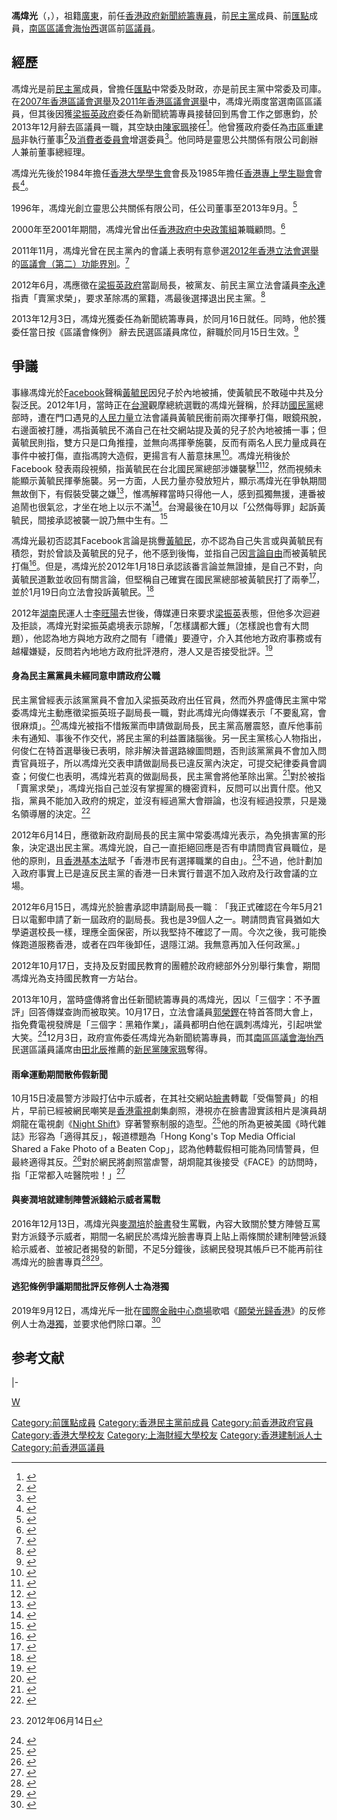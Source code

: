 {{not|馮偉光}}
{{Redirect2|-{金鐘仁}-|-{金钟仁（金鍾仁）}-|金钟仁}}
{{Infobox_officeholder
| name = 馮煒光
| native_name = Andrew Fung Wai-kwong
| image name = 
| width = 
| Sex = 男
| office        = [[南區區議會|南區區議會]]議員
| constituency  = [[海怡西|海怡西]]
| term_start    = 2008年1月1日
| term_end      = 2013年12月15日
| predecessor   = [[羅錦洪|羅錦洪]]
| successor     = [[陳家珮|陳家珮]]
| office1       = {{HKSAR}}[[香港特別行政區行政長官辦公室#新聞統籌專員|行政長官辦公室新聞統籌專員]]
| constituency1 = 
| term_start1   = 2013年12月16日
| term_end1     = 2017年6月30日
| predecessor1  = [[鄧惠鈞|鄧惠鈞]]
| successor1    = 
| date of birth  = {{birth date and age|1961|6|27}}
| place of birth = 
| nationality = {{CNHK}}
| party = {{NONP}}（2012年至今）
| otherparty = {{MPT}}（1983年－1994年）<br/>{{DPHK}}（1994年－2012年）
| place of death =
| spouse = 
| relatives =
| religion = 
| residence = 
| website = 
| educate = *[[聖瑪加利書院|聖瑪加利書院]]
*[[香港大學|香港大學]]社會科學學士（主修政治及工商管理）
*[[上海財經大學|上海財經大學]]工商管理碩士
*現為[[華中師範大學|華中師範大學]]歷史文化學院博士研究生<ref>{{cite web|url=http://paper.takungpao.com/html/2012-12/17/content_35_1.htm|title=華中師大來港辦博士班|date=2012-12-17|newspaper=大公報}}</ref>
| past =
}}
'''馮煒光'''（{{lang-en|Andrew Fung Wai-kwong}}，{{bd|1961年|6月27日}}），祖籍[[廣東|廣東]]，前任[[香港|香港]][[香港特別行政區行政長官辦公室#新聞統籌專員|政府新聞統籌專員]]，前[[民主黨_(香港)|民主黨]]成員、前[[匯點|匯點]]成員，[[南區區議會|南區區議會]][[海怡西|海怡西]]選區前[[區議員|區議員]]。

== 經歷 ==
馮煒光是前[[民主黨_(香港)|民主黨]]成員，曾擔任[[匯點|匯點]]中常委及財政，亦是前民主黨中常委及司庫。在[[2007年香港區議會選舉|2007年香港區議會選舉]]及[[2011年香港區議會選舉|2011年香港區議會選舉]]中，馮煒光兩度當選南區區議員，但其後因獲[[梁振英|梁振英]][[香港特別行政區政府|政府]]委任為新聞統籌專員接替回到馬會工作之鄧惠鈞，於2013年12月辭去區議員一職，其空缺由[[陳家珮|陳家珮]]接任<ref>{{cite news|url=http://rthk.hk/rthk/news/expressnews/20131203/news_20131203_55_967982.htm|title=馮煒光辭任區議員  準備出任新聞統籌專員|date=2013-12-03|work=香港電台}}</ref>。他曾獲政府委任為[[市區重建局|市區重建局]]非執行董事<ref>{{cite web|url=http://www.info.gov.hk/gia/general/201304/26/P201304260213.htm|title=政府委任市區重建局董事會主席和非執行董事}}</ref>及[[消費者委員會_(香港)|消費者委員會]]增選委員<ref>{{cite web|url=http://www.consumer.org.hk/website/ws_chi/profile/organization/office_structure.html|title=組織架構|work=消費者委員會}}</ref>。他同時是靈思公共關係有限公司創辦人兼前董事總經理。

馮煒光先後於1984年擔任[[香港大學學生會|香港大學學生會]]會長及1985年擔任[[香港專上學生聯會|香港專上學生聯會]]會長<ref>{{Cite web |url=http://www.hkuga.org/Event/EventDetail.aspx?cpid=20120801133934 |title=Hong Kong University Graduates Association |access-date=2013-12-03 |archive-url=https://web.archive.org/web/20131206190257/http://www.hkuga.org/Event/EventDetail.aspx?cpid=20120801133934 |archive-date=2013-12-06 |dead-url=yes }}</ref>。

1996年，馮煒光創立靈思公共關係有限公司，任公司董事至2013年9月。<ref>{{cite news|url=http://hk.apple.nextmedia.com/news/art/20131011/18459338|title=「淨身」入政府　辭任董事　註銷公司|date=2013-10-11|newspaper=蘋果日報}}</ref>

2000年至2001年期間，馮煒光曾出任[[香港政府|香港政府]][[中央政策組|中央政策組]]兼職顧問。<ref>{{Cite web |url=http://www.prconcept.com/htmls_tc/01_1_p_tream_tc.html |title=PR Concepts Co., Ltd. |access-date=2014-01-16 |archive-url=https://web.archive.org/web/20120617024710/http://www.prconcept.com/htmls_tc/01_1_p_tream_tc.html |archive-date=2012-06-17 |dead-url=yes }}</ref>

2011年11月，馮煒光曾在民主黨內的會議上表明有意參選[[2012年香港立法會選舉|2012年香港立法會選舉]]的[[區議會（第二）功能界別|區議會（第二）功能界別]]。<ref>{{cite news|url=http://hk.apple.nextmedia.com/news/art/20111129/15844805|title=馮煒光擬出選超級區議會|date=2011-11-29|newspaper=蘋果日報}}</ref>

2012年6月，馮應徵在[[梁振英政府|梁振英政府]]當副局長，被黨友、前民主黨立法會議員[[李永達|李永達]]指責「賣黨求榮」，要求革除馮的黨籍，馮最後選擇退出民主黨。<ref>{{cite news|url=http://news.sina.com.hk/news/2/1/1/2690740/1.html|title=李永達聯署 促革馮煒光黨籍}}{{dead link|date=2018年5月 |bot=InternetArchiveBot |fix-attempted=yes }}</ref>

2013年12月3日，馮煒光獲委任為新聞統籌專員，於同月16日就任。同時，他於獲委任當日按《區議會條例》 辭去民選區議員席位，辭職於同月15日生效。<ref>{{cite web|url=http://www.info.gov.hk/gia/general/201312/03/P201312030448.htm|title=委任新聞統籌專員|date=2013-12-03}}</ref>

==爭議==
事緣馮煒光於[[Facebook|Facebook]]聲稱[[黃毓民|黃毓民]]因兒子於內地被捕，使黃毓民不敢碰中共及分裂泛民。2012年1月，當時正在[[台灣|台灣]]觀摩總統選戰的馮煒光聲稱，於拜訪[[國民黨|國民黨]]總部時，遭在門口遇見的[[人民力量|人民力量]]立法會議員黃毓民衝前兩次揮拳打傷，眼鏡飛脫，右邊面被打腫，馮指黃毓民不滿自己在社交網站提及黃的兒子於內地被捕一事；但黃毓民則指，雙方只是口角推撞，並無向馮揮拳施襲，反而有兩名人民力量成員在事件中被打傷，直指馮誇大造假，更揚言有人蓄意抹黑<ref>{{cite news|url=http://news.sina.com.hk/news/2/1/1/2549102/1.html|title=馮煒光稱被黃毓民打傷|date=2012-01-14}}{{dead link|date=2018年5月 |bot=InternetArchiveBot |fix-attempted=yes }}</ref>。馮煒光稍後於 Facebook 發表兩段視頻，指黃毓民在台北國民黨總部涉嫌襲擊<ref>{{youtube|bFyy2ggid6Y|黃毓民在台北國民黨總部涉嫌襲擊他人 Part A}}</ref><ref>{{youtube|CMMX7lzvsyg|黃毓民在台北國民黨總部涉嫌襲擊他人 Part B}}</ref>，然而視頻未能顯示黃毓民揮拳施襲。另一方面，人民力量亦發放短片，顯示馮煒光在爭執期間無故倒下，有假裝受襲之嫌<ref>{{youtube|PuFOs40nzM0|馮煒光在台北【插水】扮被打}}</ref>，惟馮解釋當時只得他一人，感到孤獨無援，連番被追鬧也很氣忿，才坐在地上以示不滿<ref>{{cite news|url=http://hk.apple.nextmedia.com/template/apple/art_main.php?iss_id=20120117&sec_id=4104&subsec=11867&art_id=15990865|title=馮煒光警署報案|date=2012-01-17|newspaper=蘋果日報}}</ref>。台灣最後在10月以「公然侮辱罪」起訴黃毓民，間接承認被襲一說乃無中生有。<ref>{{cite news|url=http://hk.news.yahoo.com/%E5%8F%B0%E4%BB%A5-%E5%85%AC%E7%84%B6%E4%BE%AE%E8%BE%B1%E7%BD%AA-%E8%B5%B7%E8%A8%B4%E9%BB%83%E6%AF%93%E6%B0%91-220947665.html|title=台以「公然侮辱罪」起訴黃毓民|date=2012-10-04}}</ref>

馮煒光最初否認其Facebook言論是挑釁[[黃毓民|黃毓民]]，亦不認為自己失言或與黃毓民有積怨，對於曾談及黃毓民的兒子，他不感到後悔，並指自己因[[言論自由|言論自由]]而被黃毓民打傷<ref>{{cite news|url=http://hk.news.yahoo.com/%E9%A6%AE%E7%85%92%E5%85%89%E6%8C%87%E8%87%AA%E5%B7%B1%E5%9B%A0%E8%A8%80%E8%AB%96%E8%87%AA%E7%94%B1%E8%A2%AB%E6%89%93-073200609.html|title=馮煒光指自己因言論自由被打|date=2012-01-14}}</ref>。但是，馮煒光於2012年1月18日承認該番言論並無證據，是自己不對，向黃毓民道歉並收回有關言論，但堅稱自己確實在國民黨總部被黃毓民打了兩拳<ref>{{cite news|url=http://inews.mingpao.com/htm/Inews/20120118/gb31618z.htm|title=馮煒光撤言論向黃毓民致歉|date=2012-01-18|newspaper=明報}}</ref>，並於1月19日向立法會投訴黃毓民。<ref>{{cite news|url=http://news.sina.com.hk/news/5/1/1/2554957/1.html|title=馮煒光向立會投訴黃毓民|date=2012-01-20}}{{dead link|date=2018年5月 |bot=InternetArchiveBot |fix-attempted=yes }}</ref>

2012年[[湖南|湖南]]民運人士[[李旺陽|李旺陽]]去世後，傳媒連日來要求[[梁振英|梁振英]]表態，但他多次迴避及拒談，馮煒光對梁振英處境表示諒解，「怎樣講都大鑊」（怎樣說也會有大問題），他認為地方與地方政府之間有「禮儀」要遵守，介入其他地方政府事務或有越權嫌疑，反問若內地地方政府批評港府，港人又是否接受批評。<ref>{{cite news|url=http://hk.news.yahoo.com/%E5%81%87%E5%A6%82%E6%88%91%E6%98%AF%E6%A2%81%E6%8C%AF%E8%8B%B1-%E8%AB%87%E4%B8%8D%E8%AB%87%E6%9D%8E%E6%97%BA%E9%99%BD-224907058.html|title=假如我是梁振英 談不談李旺陽？|date=2012-06-12}}</ref>

==== 身為民主黨黨員未經同意申請政府公職==== 
民主黨曾經表示該黨黨員不會加入梁振英政府出任官員，然而外界盛傳民主黨中常委馮煒光主動應徵梁振英班子副局長一職，對此馮煒光向傳媒表示「不要亂寫，會很麻煩」。<ref>{{cite news|url=http://orientaldaily.on.cc/cnt/news/20120612/00176_117.html|title=政情：白鴿作反想做官？|date=2012-06-12|newspaper=東方日報}}</ref>馮煒光被指不惜叛黨而申請做副局長，民主黨高層震怒，直斥他事前未有通知、事後不作交代，將民主黨的利益置諸腦後。另一民主黨核心人物指出，何俊仁在特首選舉後已表明，除非解決普選路線圖問題，否則該黨黨員不會加入問責官員班子，所以馮煒光交表申請做副局長已違反黨內決定，可提交紀律委員會調查；何俊仁也表明，馮煒光若真的做副局長，民主黨會將他革除出黨。<ref>{{cite news|url=http://hk.apple.nextmedia.com/news/art/20120613/16421769|title=民主叛徒馮煒光投梁營應徵副局　獲選面試　黨領導憤怒|date=2012-06-13|newspaper=蘋果日報}}</ref>對於被指「賣黨求榮」，馮煒光指自己並沒有掌握黨的機密資料，反問可以出賣什麼。他又指，黨員不能加入政府的規定，並沒有經過黨大會辯論，也沒有經過投票，只是幾名領導層的決定。<ref>{{cite news|url=http://www.881903.com/Page/ZH-TW/newsdetail.aspx?ItemId=521583&csid=261_341|title=馮煒光指會向黨中委會交待被指應徵副局長事件|date=2012-06-13|work=商業電台}}</ref>

2012年6月14日，應徵新政府副局長的民主黨中常委馮煒光表示，為免損害黨的形象，決定退出民主黨。馮煒光說，自己一直拒絕回應是否有申請問責官員職位，是他的原則，且[[香港基本法|香港基本法]]賦予「香港市民有選擇職業的自由」。<ref>{{cite news|url=http://news.sina.com.hk/news/32/1/1/2691310/1.html|title=馮煒光宣布退出民主黨}}{{dead link|date=2018年5月 |bot=InternetArchiveBot |fix-attempted=yes }} 2012年06月14日</ref>不過，他計劃加入政府事實上已是違反民主黨的香港一日未實行普選不加入政府及行政會議的立場。

2012年6月15日，馮煒光於臉書承認申請副局長一職︰「我正式確認在今年5月21日以電郵申請了新一屆政府的副局長。我也是39個人之一。聘請問責官員猶如大學遴選校長一樣，理應全面保密，所以我堅持不確認了一周。今次之後，我可能換條跑道服務香港，或者在四年後卸任，退隱江湖。我無意再加入任何政黨。」

2012年10月17日，支持及反對國民教育的團體於政府總部外分別舉行集會，期間馮煒光為支持國民教育一方站台。

2013年10月，當時盛傳將會出任新聞統籌專員的馮煒光，因以「三個字：不予置評」回答傳媒查詢而被取笑。10月17日，立法會議員[[郭榮鏗|郭榮鏗]]在特首答問大會上，指免費電視發牌是「三個字：黑箱作業」，議員都明白他在諷刺馮煒光，引起哄堂大笑。<ref>{{cite web|url=http://orientaldaily.on.cc/cnt/news/20131018/00176_094.html|date=2013年10月18日|title=政情：馮煒光「三字經」 議員狂玩|publisher=[[東方日報_(香港)|東方日報]]}}</ref>12月3日，政府宣佈委任馮煒光為新聞統籌專員，而其[[南區區議會|南區區議會]][[海怡半島|海怡西]]民選區議員議席由[[田北辰|田北辰]]推薦的[[新民黨_(香港)|新民黨]][[陳家珮|陳家珮]]奪得。

==== 雨傘運動期間散佈假新聞 ====
10月15日凌晨警方涉毆打佔中示威者，在其社交網站[[臉書|臉書]]轉載「受傷警員」的相片，早前已經被網民嘲笑是[[香港電視網絡|香港電視]]劇集劇照，港視亦在臉書證實該相片是演員胡烱龍在電視劇《[[夜班_(電視劇)|Night Shift]]》穿著警察制服的造型。<ref>{{cite web|url=http://www.bastillepost.com/toronto/9-plastic-post/380949-%E9%A6%AE%E7%85%92%E5%85%89fb%E5%88%86%E4%BA%AB%E6%B8%AF%E8%A6%96%E8%AD%A6%E5%93%A1%E5%8F%97%E5%82%B7%E5%8A%87%E7%85%A7|title=馮煒光FB分享港視警員受傷劇照|publisher=[[巴士的報|巴士的報]]|date=2014-10-15|accessdate=2014-10-18}}</ref>他的所為更被美國《時代雜誌》形容為「適得其反」，報道標題為「Hong Kong's Top Media Official Shared a Fake Photo of a Beaten Cop」，認為他轉載假相可能為同情警員，但最終適得其反。<ref>{{cite web|url=http://hk.apple.appledaily.com/news/art/20141018/18903945|title=隔牆有耳：白宮發言人𤓓爆國際|publisher=[[蘋果日報_(香港)|蘋果日報]]|date=2014-10-18|accessdate=2014-10-18}}</ref>對於網民將劇照當虐警，胡烱龍其後接受《FACE》的訪問時，指「正常都入咗醫院啦！」<ref name=":0">{{youtube|dh-r1o0zJp8}}</ref>

==== 與麥潤培就建制陣營派錢給示威者罵戰 ====
2016年12月13日，馮煒光與[[麥潤培|麥潤培]]於[[臉書|臉書]]發生罵戰，內容大致關於雙方陣營互罵對方派錢予示威者，期間一名網民於馮煒光臉書專頁上貼上兩條關於建制陣營派錢給示威者、並被記者揭發的新聞，不足5分鐘後，該網民發現其帳戶已不能再前往馮煒光的臉書專頁<ref>{{Cite web|url=https://www.youtube.com/watch?v=B8SSTaF4cVA |title=新聞智庫：馮煒光自比白宮發言人 |publisher=NOW新聞 |date=2013-10-11}}</ref><ref>{{Cite web |url=http://www.passiontimes.hk/article/05-25-2016/30673 |title=「白宮發言人」馮煒光　續約新聞統籌專員一年 |publisher=[[熱血時報|熱血時報]] |date=2016-05-25}}</ref>。

==== 逃犯條例爭議期間批評反修例人士為港獨 ====
2019年9月12日，馮煒光斥一批在[[國際金融中心商場|國際金融中心商場]]歌唱《[[願榮光歸香港|願榮光歸香港]]》的反修例人士為[[港獨|港獨]]，並要求他們除口罩。<ref>{{Cite web |url=https://www.hk01.com/突發/374633/ifc快閃唱歌-前新聞統籌專員馮煒光唱國歌-斥反修例者踩場|title=【IFC快閃唱歌】前新聞統籌專員馮煒光唱國歌　斥反修例者踩場|publisher=[[香港01|香港01]] |date=2019-09-12}}</ref>

==参考文献==
{{Reflist|30em}}

{{start box}}
{{s-par}}
{{s-before|[[羅錦洪|羅錦洪]]}}
{{s-title|[[南區區議會|南區區議會]]<br>{{small|[[海怡西|海怡西]]選區[[區議員|區議員]]}}|2008年1月1日—2013年12月15日}}
{{s-after|[[陳家珮|陳家珮]]}}
|-
{{s-gov}}
{{s-before|[[鄧惠鈞|鄧惠鈞]]}}
{{s-title|[[香港特別行政區行政長官辦公室#新聞統籌專員|香港特別行政區行政長官辦公室新聞統籌專員]]|2013年12月16日—2017年6月30日}}
{{s-vac}}
{{end box}}

[[Category:前匯點成員|Category:前匯點成員]]
[[Category:香港民主黨前成員|Category:香港民主黨前成員]]
[[Category:前香港政府官員|Category:前香港政府官員]]
[[category:馮姓|W]]
[[Category:香港大學校友|Category:香港大學校友]]
[[Category:上海財經大學校友|Category:上海財經大學校友]]
[[Category:香港建制派人士|Category:香港建制派人士]]
[[Category:前香港區議員|Category:前香港區議員]]